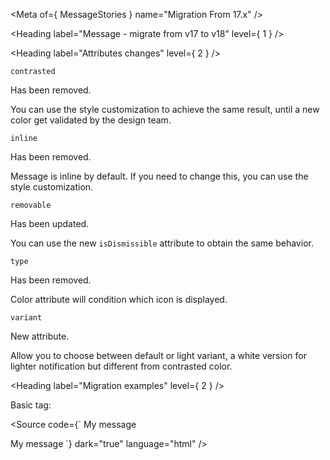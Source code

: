 
<Meta of={ MessageStories } name="Migration From 17.x" />

<Heading label="Message - migrate from v17 to v18" level={ 1 } />

<Heading label="Attributes changes" level={ 2 } />

`contrasted` <OdsBadge color="critical" label="Removed" size="sm" />

Has been removed.

You can use the style customization to achieve the same result, until a new color get validated by the design team.

`inline` <OdsBadge color="critical" label="Removed" size="sm" />

Has been removed.

Message is inline by default. If you need to change this, you can use the style customization.

`removable` <OdsBadge color="information" label="Updated" size="sm" />

Has been updated.

You can use the new `isDismissible` attribute to obtain the same behavior.

`type` <OdsBadge color="critical" label="Removed" size="sm" />

Has been removed.

Color attribute will condition which icon is displayed.

`variant` <OdsBadge color="success" label="New" size="sm" />

New attribute.

Allow you to choose between default or light variant, a white version for lighter notification but different from contrasted color.

<Heading label="Migration examples" level={ 2 } />

Basic tag:

<Source code={`
<osds-message>
  My message
</osds-message>

<!-- is now -->

<ods-message>
  My message
</ods-message>
`}
        dark="true"
        language="html" />
